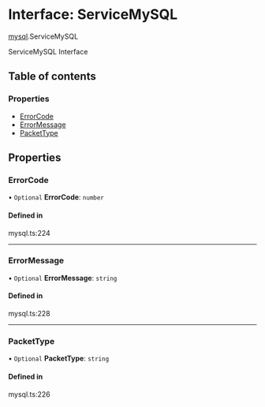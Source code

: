 # Interface: ServiceMySQL

[mysql](/templates/protocols/javascript/modules/mysql).ServiceMySQL

ServiceMySQL Interface

## Table of contents

### Properties

- [ErrorCode](/templates/protocols/javascript/modules/mysql.ServiceMySQL#errorcode)
- [ErrorMessage](/templates/protocols/javascript/modules/mysql.ServiceMySQL#errormessage)
- [PacketType](/templates/protocols/javascript/modules/mysql.ServiceMySQL#packettype)

## Properties

### ErrorCode

• `Optional` **ErrorCode**: `number`

#### Defined in

mysql.ts:224

___

### ErrorMessage

• `Optional` **ErrorMessage**: `string`

#### Defined in

mysql.ts:228

___

### PacketType

• `Optional` **PacketType**: `string`

#### Defined in

mysql.ts:226

